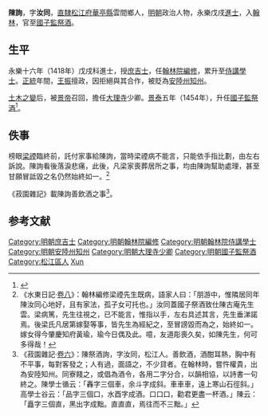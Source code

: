 {{明清人物信息框
| 姓名 = 陳詢
| 原名 =
| 圖片名稱 = 
| 圖片大小 = 220px
| 圖片說明 = 
| 最高職務 = 國子監祭酒
| 最高散阶 =
| 國家 = 大明
| 爵位 =
| 籍貫 = [[南直隸|直隸]][[松江府|松江府]][[華亭縣|華亭縣]]
| 族裔 = 漢族
| 旗籍 = 
| 字號 = 字汝同，號古庵
| 室名 = 
| 諡號 = 
| 出生日期 = 生年不詳
| 出生地點 = 
| 逝世日期 = 卒年不詳
| 逝世地點 = 
| 墓葬 =
| 配偶 =
| 親屬 = 
| 出身 = 
*永樂十六年（1418年）戊戌科進士出身
| 經歷 = 
| 著作 =
}}

'''陳詢'''，字'''汝同'''，[[南直隸|直隸]][[松江府|松江府]][[華亭縣|華亭縣]]雲間鄉人，[[明朝|明朝]]政治人物，永樂戊戌[[進士|進士]]，入[[翰林|翰林]]，官至[[國子監祭酒|國子監祭酒]]。

==生平==
永樂十六年（1418年）戊戌科進士，授[[庶吉士|庶吉士]]，任[[翰林院|翰林院]][[編修|編修]]，累升至[[侍講學士|侍講學士]]。[[正统_(明朝)|正統]]年間，[[王振|王振]]擅政，因拒絕與其合作，被貶為[[安陸州|安陸州]][[知州|知州]]。

[[土木之變|土木之變]]后，被[[明景帝|景帝]]召回，擔任[[大理寺|大理寺]]少卿。[[景泰_(明朝)|景泰]]五年（1454年），升任[[國子監祭酒|國子監祭酒]]<ref>{{cite web| url=http://news.idoican.com.cn/sjb/html/2010-11/16/content_1801354.htm?div=-1| title=铁汉楼歌 ——张弼传| publisher=松江報| date=2010年11月16日| accessdate=September 5, 2011}}{{dead link|date=2018年5月 |bot=InternetArchiveBot |fix-attempted=yes }}</ref>。

==佚事==
榜眼[[梁禋|梁禋]]臨終前，託付家事給陳詢，當時梁禋病不能言，只能依手指比劃，由左右訴說。陳詢看後落淚悲痛，此後，凡梁家喪葬居所之事，均由陳詢幫助處理，甚至甘願冒詆毀之名仍然始終如一。<ref>《水東日記·[[s:水東日記/卷八|卷八]]》：翰林編修梁禋先生既病，語家人曰：「朋游中，惟隣居同年陳汝同心地好，且有家法，孤子女可托也。」汝同蓋國子祭酒致仕陳古庵先生雲。梁病篤，先生往視之，已不能言，惟指以手，左右具述其言，先生垂涕諾焉。後梁氏凡居第嫁娶等事，皆先生為經紀之，至冒謗毀而為之，始終如一。嫁女得今肇慶知府黃瑜，瑜今日偶及此。噫，友道彫喪久矣，如陳先生，何可多得哉！</ref>

《菽園雜記》載陳詢善飲酒之事<ref>《菽園雜記·[[s:菽園雜記/卷06|卷六]]》：陳祭酒詢，字汝同，松江人。善飲酒，酒酣耳熱，胸中有不平事，每對客發之；人有過，面語之，不少貸者。在翰林時，嘗忤權貴，出為安陸知州。同寮餞之，或倡為酒令，各用二字分合，以韻相協，以詩書一句終之。陳學士循云：「轟字三個車，余斗字成斜。車車車，遠上寒山石徑斜。」高學士谷云：「品字三個口，水酉字成酒。口口口，勸君更盡一杯酒。」陳云：「矗字三個直，黑出字成黜。直直直，焉往而不三黜。」</ref>。

==参考文献==
{{reflist}}
{{永樂十六年戊戌科殿試金榜}}
{{DEFAULTSORT:Chen陳}}
[[Category:明朝庶吉士|Category:明朝庶吉士]]
[[Category:明朝翰林院編修|Category:明朝翰林院編修]]
[[Category:明朝翰林院侍講學士|Category:明朝翰林院侍講學士]]
[[Category:明朝安陸州知州|Category:明朝安陸州知州]]
[[Category:明朝大理寺少卿|Category:明朝大理寺少卿]]
[[Category:明朝國子監祭酒|Category:明朝國子監祭酒]]
[[Category:松江區人|Category:松江區人]]
[[Category:陈姓|Xun]]